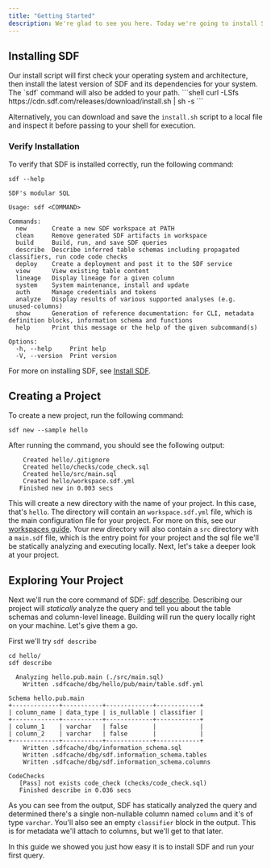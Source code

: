 ```yaml
---
title: "Getting Started"
description: We're glad to see you here. Today we're going to install SDF and create a hello world project. Let's get started.
---
```



## Installing SDF
<Tabs>
  <Tab title="Binary Download">
    Our install script will first check your operating system and architecture,
    then install the latest version of SDF and its dependencies for your system.
    The `sdf` command will also be added to your path. 
    ```shell 
    curl -LSfs https://cdn.sdf.com/releases/download/install.sh | sh -s
    ```

  Alternatively, you can download and save the `install.sh` script to a
  local file and inspect it before passing to your shell for execution.
  </Tab>
</Tabs>

### Verify Installation

To verify that SDF is installed correctly, run the following command:

```shell
sdf --help
```

```shell
SDF's modular SQL

Usage: sdf <COMMAND>

Commands:
  new       Create a new SDF workspace at PATH
  clean     Remove generated SDF artifacts in workspace
  build     Build, run, and save SDF queries
  describe  Describe inferred table schemas including propagated classifiers, run code code checks
  deploy    Create a deployment and post it to the SDF service
  view      View existing table content
  lineage   Display lineage for a given column
  system    System maintenance, install and update
  auth      Manage credentials and tokens
  analyze   Display results of various supported analyses (e.g. unused-columns)
  show      Generation of reference documentation: for CLI, metadata definition blocks, information schema and functions
  help      Print this message or the help of the given subcommand(s)

Options:
  -h, --help     Print help
  -V, --version  Print version

```

For more on installing SDF, see [Install SDF](/guide/install). 

## Creating a Project

To create a new project, run the following command:

```shell
sdf new --sample hello
```
After running the command, you should see the following output: 
 
```shell
    Created hello/.gitignore
    Created hello/checks/code_check.sql
    Created hello/src/main.sql
    Created hello/workspace.sdf.yml
   Finished new in 0.003 secs

```

This will create a new directory with the name of your project. In this case, that's `hello`.
The directory will contain an `workspace.sdf.yml` file, which is the main configuration file for your project. For more on this, see our [workspaces guide](/guide/workspaces).
Your new directory will also contain a `src` directory with a `main.sdf` file, which is the entry point for your project and the sql file we'll be statically analyzing and executing locally.
Next, let's take a deeper look at your project.

## Exploring Your Project

Next we'll run the core command of SDF: [sdf describe](/reference/sdf-cli#sdf-describe). 
Describing our project will *statically* analyze the query and tell you about the table schemas and column-level lineage. Building will run the query locally right on your machine.
Let's give them a go.

First we'll try `sdf describe`
  
```shell
cd hello/
sdf describe
```

```shell
  Analyzing hello.pub.main (./src/main.sql)
    Written .sdfcache/dbg/hello/pub/main/table.sdf.yml

Schema hello.pub.main
+-------------+-----------+-------------+------------+
| column_name | data_type | is_nullable | classifier |
+-------------+-----------+-------------+------------+
| column_1    | varchar   | false       |            |
| column_2    | varchar   | false       |            |
+-------------+-----------+-------------+------------+
    Written .sdfcache/dbg/information_schema.sql
    Written .sdfcache/dbg/sdf.information_schema.tables
    Written .sdfcache/dbg/sdf.information_schema.columns

CodeChecks 
   [Pass] not exists code_check (checks/code_check.sql)
   Finished describe in 0.036 secs

```


As you can see from the output, SDF has statically analyzed the query and determined there's a single non-nullable column named `column` and it's of type `varchar`. 
You'll also see an empty `classifier` block in the output. This is for metadata we'll attach to columns, but we'll get to that later.

In this guide we showed you just how easy it is to install SDF and run your first query.
